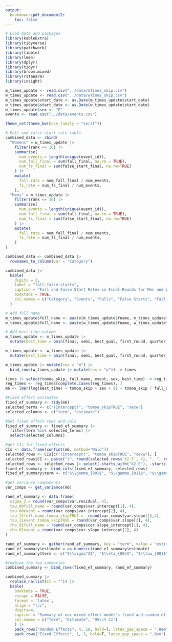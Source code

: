 ```yaml
---
output:
  bookdown::pdf_document2: 
    toc: false
---
```

```r
# Load data and packages
library(kableExtra)
library(tidyverse)
library(patchwork)
library(tibble)
library(lme4)
library(dplyr)
library(tidyr)
library(broom.mixed)
library(rstanarm)
library(insight)

m_times_update <- read.csv("../data/mTimes_skip.csv")
w_times_update <- read.csv("../data/wTimes_skip.csv")
m_times_update$start_date <- as.Date(m_times_update$start_date)
w_times_update$start_date <- as.Date(w_times_update$start_date)
w_times_update$sex <- "F"
events <- read.csv("../data/events.csv")

theme_set(theme_bw(base_family = "serif"))

```


```r
# Fall and false start rate table
combined_data <- rbind(
  "Womens" = w_times_update |> 
    filter(rank <= 16) |> 
    summarise(
      num_events = length(unique(event_id)),
      num_fall_final = sum(fall_final, na.rm = TRUE),
      num_fs_final = sum(false_start_final, na.rm=TRUE)
    ) |> 
    mutate(
      fall_rate = num_fall_final / num_events,
      fs_rate = num_fs_final / num_events,
    ),
  "Mens" = m_times_update |> 
    filter(rank <= 16) |> 
    summarise(
      num_events = length(unique(event_id)),
      num_fall_final = sum(fall_final, na.rm = TRUE),
      num_fs_final = sum(false_start_final, na.rm=TRUE)
    ) |> 
    mutate(
      fall_rate = num_fall_final / num_events,
      fs_rate = num_fs_final / num_events,
    )
)

combined_data <- combined_data |>
  rownames_to_column(var = "Category")

combined_data |>
  kable(
    digits = 2,
    label = "fall-false-starts",
    caption = "Fall and False Start Rates in Final Rounds for Men and Women",
    booktabs = TRUE,
    col.names = c("Category", "Events", "Falls", "False Starts", "Fall Rate", "False Start Rate"),
  ) 
```

```r
# Add full name
m_times_update$full_name <- paste(m_times_update$fname, m_times_update$lname, sep = " ")
w_times_update$full_name <- paste(w_times_update$fname, w_times_update$lname, sep = " ")

# Add best time column
m_times_update <- m_times_update |>
  mutate(best_time = pmin(final, semi, best_qual, first_round, quarter, small_final, big_final, na.rm = TRUE))

w_times_update <- w_times_update |>
  mutate(best_time = pmin(final, semi, best_qual, first_round, quarter, small_final, big_final, na.rm = TRUE))

m_times_update |> mutate(sex = "m") |>
  bind_rows(w_times_update |> mutate(sex = "w")) -> times

times |> select(tomoa_skip, full_name, event, sex, best_time) -> reg_times
reg_times <- reg_times[complete.cases(reg_times), ]
m6 <- lmer(log(best_time) ~ tomoa_skip + sex + (1 + tomoa_skip | full_name) + (1 + tomoa_skip | event), data = reg_times)

#Fixed effect estimates
fixed_ef_summary <- tidy(m6)
selected_terms <- c("(Intercept)", "tomoa_skipTRUE", "sexw")
selected_columns <- c("term", "estimate")

#Get fixed effect rows and cols
fixed_ef_summary <- fixed_ef_summary |>
  filter(term %in% selected_terms) |>
  select(selected_columns)

#get CIs for fixed effects
CIs <- data.frame(confint(m6, method="Wald"))
selected_rows <- CIs[c("(Intercept)", "tomoa_skipTRUE", "sexw"), ]
selected_rows$CI <- paste("(", round(selected_rows$`X2.5`, 4), ", ", round(selected_rows$`X97.5`, 4), ")", sep = "")
selected_rows <- selected_rows |> select(-starts_with("X2.5"), -starts_with("X97.5"))
fixed_ef_summary <- bind_cols(fixed_ef_summary, selected_rows)
fixed_ef_summary$term <- c("$\\gamma_{00}$", "$\\gamma_{01}$", "$\\gamma_{02}$")

#get variance components
var_comps <- get_variance(m6)

rand_ef_summary <- data.frame(
  sigma_2 = round(var_comps$var.residual, 4),
  tau_00full_name = round(var_comps$var.intercept[1], 4),
  tau_00event = round(var_comps$var.intercept[2], 4),
  tau_11full_name.tomoa_skipTRUE =  round(var_comps$var.slope[1],4),
  tau_11event.tomoa_skipTRUE = round(var_comps$var.slope[2], 4),
  rho_01full_name = round(var_comps$cor.slope_intercept[1], 4),
  rho_01event = round(var_comps$cor.slope_intercept[2], 4)
)

rand_ef_summary <- gather(rand_ef_summary, key = "term", value = "estimate")
rand_ef_summary$estimate = as.numeric(rand_ef_summary$estimate)
rand_ef_summary$term <- c("$\\sigma^2$", "$\\eta_{00}$", "$\\tau_{00}$", "$\\eta_{11}$", "$\\tau_{11}$", "$\\eta_{01}$", "$\\tau_{01}$")

#Combine the two summaries
combined_summary <- bind_rows(fixed_ef_summary, rand_ef_summary)

combined_summary |>
  replace_na(list(CI = "")) |>
  kable(
    booktabs = TRUE,
    escape = FALSE,
    format = 'latex',
    align = "lcc",
    digits=4,
    caption = "Summary of our mixed effect model's fixed and random effects", 
    col.names = c("Term", "Estimate", "95\\% CI")
    ) |>
    pack_rows("Random Effects", 4, 10, bold=T, latex_gap_space = ".8em") |>
    pack_rows("Fixed Effects", 1, 3, bold=T, latex_gap_space = ".8em")

```